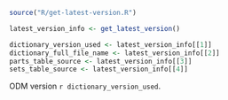 
```r
source("R/get-latest-version.R")

latest_version_info <- get_latest_version()

dictionary_version_used <- latest_version_info[[1]]
dictionary_full_file_name <- latest_version_info[[2]]
parts_table_source <- latest_version_info[[3]]
sets_table_source <- latest_version_info[[4]]

```
ODM version `r dictionary_version_used`.